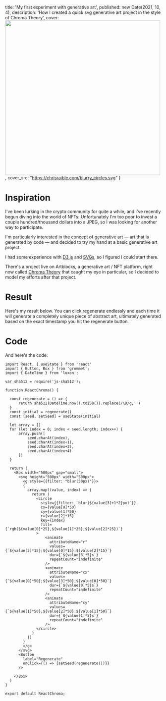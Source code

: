 
  title: 'My first experiment with generative art',
  published: new Date(2021, 10, 4),
  description: 'How I created a quick svg generative art project in the style of Chroma Theory',
  cover: <Image src="/blurry_circles.svg" height="500" width="500" />,
  cover_src: "https://chrisraible.com/blurry_circles.svg" 
}

# Inspiration
I've been lurking in the crypto community for quite a while, and I've recently begun diving into the world of NFTs. Unfortunately I'm too poor to invest a couple hundred/thousand dollars into a JPEG, so I was looking for another way to participate.

I'm particularly interested in the concept of generative art — art that is generated by code — and decided to try my hand at a basic generative art project.

I had some experience with [D3.js](https://d3js.org) and [SVGs](https://developer.mozilla.org/en-US/docs/Web/SVG), so I figured I could start there.

There's a project live on Artblocks, a generative art / NFT platform, right now called [Chroma Theory](https://www.artblocks.io/project/170) that caught my eye in particular, so I decided to model my efforts after that project.

# Result
Here's my result below. You can click regenerate endlessly and each time it will generate a completely unique piece of abstract art, ultimately generated based on the exact timestamp you hit the regenerate button. 

<ReactChroma />

# Code

And here's the code:

```
import React, { useState } from 'react'
import { Button, Box } from 'grommet'; 
import { DateTime } from 'luxon';

var sha512 = require('js-sha512');

function ReactChroma() {

  const regenerate = () => {
      return sha512(DateTime.now().toISO()).replace(/\D/g,'')
  }
  const initial = regenerate()
  const [seed, setSeed] = useState(initial)

  let array = []
  for (let index = 0; index < seed.length; index++) {
      array.push([
          seed.charAt(index), 
          seed.charAt(index+1), 
          seed.charAt(index+3), 
          seed.charAt(index+4)
      ])
  }
  
  return (
    <Box width="500px" gap="small">
      <svg height="500px" width="500px">
        <g style={{filter: "blur(50px)"}}>
        {
          array.map((value, index) => {
            return (
              <circle 
                style={{filter: `blur(${value[3]+1*2}px)`}} 
                cx={value[0]*50} 
                cy={value[1]*50} 
                r={value[2]*15} 
                key={index} 
                fill={`rgb(${value[0]*25},${value[1]*25},${value[2]*25})`}
              >
                  <animate 
                    attributeName="r" 
                    values={`${value[2]*15};${value[0]*15};${value[2]*15}`} 
                    dur={`${value[3]*5}s`} 
                    repeatCount="indefinite" 
                  />
                  <animate 
                    attributeName="cx" 
                    values={`${value[0]*50};${value[3]*50};${value[0]*50}`} 
                    dur={`${value[0]*5}s`} 
                    repeatCount="indefinite" 
                  />
                  <animate 
                    attributeName="cy" 
                    values={`${value[1]*50};${value[2]*50};${value[1]*50}`} 
                    dur={`${value[1]*5}s`} 
                    repeatCount="indefinite" 
                  />
              </circle>
            )
          })
        }
        </g>
      </svg>
      <Button 
        label="Regenerate" 
        onClick={() => {setSeed(regenerate())}}
      />

    </Box>
  )
}

export default ReactChroma;

```



